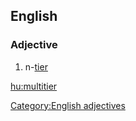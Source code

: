 ==English==
{{wikipedia}}
===Adjective===
{{head|en|adjective comparative form}}
#n-[[tier]]

[[Category:English adjectives]]

[[hu:multitier]]